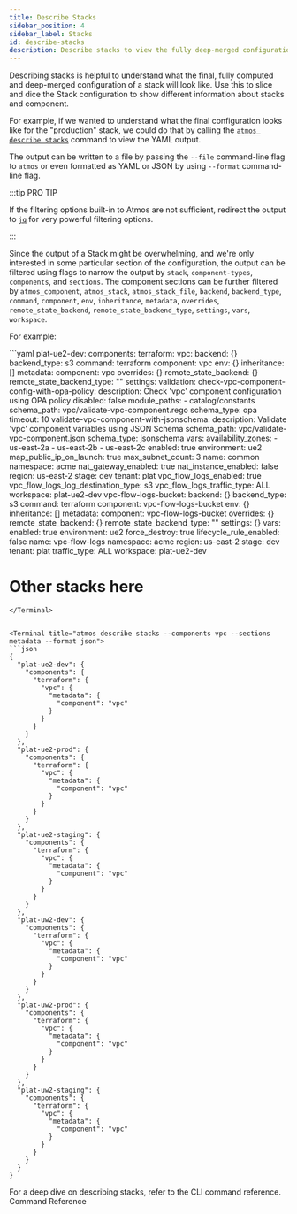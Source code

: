 ```yaml
---
title: Describe Stacks
sidebar_position: 4
sidebar_label: Stacks
id: describe-stacks
description: Describe stacks to view the fully deep-merged configuration
---
```


<Intro>
Describing stacks is helpful to understand what the final, fully computed and deep-merged configuration of a stack will look like. Use this to slice and dice the Stack configuration to show different information about stacks and component.
</Intro>

For example, if we wanted to understand what the final configuration looks like for the "production" stack, we could do that by calling
the [`atmos describe stacks`](/cli/commands/describe/stacks) command to view the YAML output.

The output can be written to a file by passing the `--file` command-line flag to `atmos` or even formatted as YAML or JSON by using `--format`
command-line flag.

:::tip PRO TIP

If the filtering options built-in to Atmos are not sufficient, redirect the output to [`jq`](https://stedolan.github.io/jq/) for very powerful filtering options.

:::

Since the output of a Stack might be overwhelming, and we're only interested in some particular section of the configuration, the output can be
filtered using flags to narrow the output by `stack`, `component-types`, `components`, and `sections`. The component sections can be further filtered
by `atmos_component`, `atmos_stack`, `atmos_stack_file`, `backend`, `backend_type`, `command`, `component`, `env`, `inheritance`, `metadata`,
`overrides`, `remote_state_backend`, `remote_state_backend_type`, `settings`, `vars`, `workspace`.

For example:

<Terminal title="atmos describe stacks">
```yaml
plat-ue2-dev:
  components:
    terraform:
      vpc:
        backend: {}
        backend_type: s3
        command: terraform
        component: vpc
        env: {}
        inheritance: []
        metadata:
          component: vpc
        overrides: {}
        remote_state_backend: {}
        remote_state_backend_type: ""
        settings:
          validation:
            check-vpc-component-config-with-opa-policy:
              description: Check 'vpc' component configuration using OPA policy
              disabled: false
              module_paths:
                - catalog/constants
              schema_path: vpc/validate-vpc-component.rego
              schema_type: opa
              timeout: 10
            validate-vpc-component-with-jsonschema:
              description: Validate 'vpc' component variables using JSON Schema
              schema_path: vpc/validate-vpc-component.json
              schema_type: jsonschema
        vars:
          availability_zones:
            - us-east-2a
            - us-east-2b
            - us-east-2c
          enabled: true
          environment: ue2
          map_public_ip_on_launch: true
          max_subnet_count: 3
          name: common
          namespace: acme
          nat_gateway_enabled: true
          nat_instance_enabled: false
          region: us-east-2
          stage: dev
          tenant: plat
          vpc_flow_logs_enabled: true
          vpc_flow_logs_log_destination_type: s3
          vpc_flow_logs_traffic_type: ALL
        workspace: plat-ue2-dev
      vpc-flow-logs-bucket:
        backend: {}
        backend_type: s3
        command: terraform
        component: vpc-flow-logs-bucket
        env: {}
        inheritance: []
        metadata:
          component: vpc-flow-logs-bucket
        overrides: {}
        remote_state_backend: {}
        remote_state_backend_type: ""
        settings: {}
        vars:
          enabled: true
          environment: ue2
          force_destroy: true
          lifecycle_rule_enabled: false
          name: vpc-flow-logs
          namespace: acme
          region: us-east-2
          stage: dev
          tenant: plat
          traffic_type: ALL
        workspace: plat-ue2-dev

# Other stacks here
```
</Terminal>


<Terminal title="atmos describe stacks --components vpc --sections metadata --format json">
```json
{
  "plat-ue2-dev": {
    "components": {
      "terraform": {
        "vpc": {
          "metadata": {
            "component": "vpc"
          }
        }
      }
    }
  },
  "plat-ue2-prod": {
    "components": {
      "terraform": {
        "vpc": {
          "metadata": {
            "component": "vpc"
          }
        }
      }
    }
  },
  "plat-ue2-staging": {
    "components": {
      "terraform": {
        "vpc": {
          "metadata": {
            "component": "vpc"
          }
        }
      }
    }
  },
  "plat-uw2-dev": {
    "components": {
      "terraform": {
        "vpc": {
          "metadata": {
            "component": "vpc"
          }
        }
      }
    }
  },
  "plat-uw2-prod": {
    "components": {
      "terraform": {
        "vpc": {
          "metadata": {
            "component": "vpc"
          }
        }
      }
    }
  },
  "plat-uw2-staging": {
    "components": {
      "terraform": {
        "vpc": {
          "metadata": {
            "component": "vpc"
          }
        }
      }
    }
  }
}
```
</Terminal>

<ActionCard title="Want to go deeper on this topic?">
    For a deep dive on describing stacks, refer to the CLI command reference.
    <PrimaryCTA to="/cli/commands/describe/stacks">Command Reference</PrimaryCTA>
</ActionCard>
